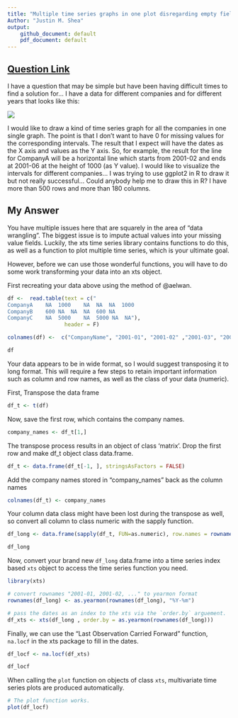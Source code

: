 ```yaml
---
title: "Multiple time series graphs in one plot disregarding empty fields"
Author: "Justin M. Shea"
output: 
    github_document: default
    pdf_document: default
---
```




## [Question Link](https://stackoverflow.com/questions/45336684/multiple-time-series-graphs-in-one-plot-disregarding-empty-fields)

I have a question that may be simple but have been having difficult times to find a solution for... I have a data for different companies and for different years that looks like this:

![](C:\Users\Justin\Documents\R\stack-overflow\graphics\3iETs.png)

I would like to draw a kind of time series graph for all the companies in one single graph. The point is that I don't want to have 0 for missing values for the corresponding intervals. The result that I expect will have the dates as the X axis and values as the Y axis. So, for example, the result for the line for CompanyA will be a horizontal line which starts from 2001-02 and ends at 2001-06 at the height of 1000 (as Y value). I would like to visualize the intervals for different companies... I was trying to use ggplot2 in R to draw it but not really successful... Could anybody help me to draw this in R? I have more than 500 rows and more than 180 columns.


\newpage

## My Answer

You have multiple issues here that are squarely in the area of "data wrangling". The biggest issue is to impute actual values into your missing value fields. Luckily, the xts time series library contains functions to do this, as well as a function to plot multiple time series, which is your ultimate goal.

However, before we can use those wonderful functions, you will have to do some work transforming your data into an xts object.

First recreating your data above using the method of @aelwan.

```r

df <-  read.table(text = c(" 
CompanyA    NA  1000    NA  NA  NA  1000
CompanyB    600 NA  NA  NA  600 NA
CompanyC    NA  5000    NA  5000 NA  NA"), 
                  header = F) 

colnames(df) <-  c("CompanyName", "2001-01", "2001-02" ,"2001-03", "2001-04",  "2001-05", "2001-06")

df
```


Your data appears to be in wide format, so I would suggest transposing it to long format. This will require a few steps to retain important information such as column and row names, as well as the class of your data (numeric).

First, Transpose the data frame


```r
df_t <- t(df)
```
Now, save the first row, which contains the company names. 

```r
company_names <- df_t[1,]
```
The transpose process results in an object of class 'matrix'. Drop the first row and make df_t object class data.frame.

```r
df_t <- data.frame(df_t[-1, ], stringsAsFactors = FALSE)
```

Add the company names stored in "company_names" back as the column names

```r
colnames(df_t) <- company_names
```


\newpage

Your column data class might have been lost during the transpose as well, so convert all column to class numeric with the sapply function.

```r
df_long <- data.frame(sapply(df_t, FUN=as.numeric), row.names = rownames(df_t))

df_long
```

Now, convert your brand new `df_long` data.frame into a time series index based `xts` object to access the time series function you need.

```r
library(xts)

# convert rownames "2001-01, 2001-02, ..." to yearmon format
rownames(df_long) <- as.yearmon(rownames(df_long), "%Y-%m")

# pass the dates as an index to the xts via the `order.by` arguement.
df_xts <- xts(df_long , order.by = as.yearmon(rownames(df_long)))
```

Finally, we can use the "Last Observation Carried Forward" function, `na.locf` in the xts package to fill in the dates.

```r
df_locf <- na.locf(df_xts)

df_locf
```

When calling the `plot` function on objects of class `xts`, multivariate time series plots are produced automatically.

```r
# The plot function works.
plot(df_locf)
```